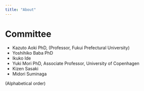 ```yaml
---
title: "About"
---
```


# Committee

- Kazuto Aoki PhD, (Professor, Fukui Prefectural University)
- Yoshihiko Baba PhD
- Ikuko Ide
- Yuki Mori PhD, Associate Professor, University of Copenhagen
- Kizen Sasaki
- Midori Suminaga

(Alphabetical order)
